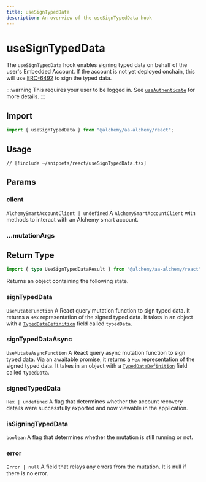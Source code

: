 ```yaml
---
title: useSignTypedData
description: An overview of the useSignTypedData hook
---
```



# useSignTypedData

The `useSignTypedData` hook enables signing typed data on behalf of the user's Embedded Account. If the account is not yet deployed onchain, this will use [ERC-6492](/resources/terms#erc-6492) to sign the typed data.

:::warning
This requires your user to be logged in. See [`useAuthenticate`](/react/useAuthenticate) for more details.
:::

## Import

```ts
import { useSignTypedData } from "@alchemy/aa-alchemy/react";
```

## Usage

```tsx [useSignTypedData.tsx]
// [!include ~/snippets/react/useSignTypedData.tsx]
```

## Params

### client

`AlchemySmartAccountClient | undefined`
A `AlchemySmartAccountClient` with methods to interact with an Alchemy smart account.

### ...mutationArgs


<BaseHookMutationArgs />

## Return Type

```ts
import { type UseSignTypedDataResult } from "@alchemy/aa-alchemy/react";
```

Returns an object containing the following state.

### signTypedData

`UseMutateFunction`
A React query mutation function to sign typed data. It returns a `Hex` representation of the signed typed data. It takes in an object with a [`TypedDataDefinition`](https://viem.sh/docs/utilities/hashTypedData#parameters) field called `typedData`.

### signTypedDataAsync

`UseMutateAsyncFunction`
A React query async mutation function to sign typed data. Via an awaitable promise, it returns a `Hex` representation of the signed typed data. It takes in an object with a [`TypedDataDefinition`](https://viem.sh/docs/utilities/hashTypedData#parameters) field called `typedData`.

### signedTypedData

`Hex | undefined`
A flag that determines whether the account recovery details were successfully exported and now viewable in the application.

### isSigningTypedData

`boolean`
A flag that determines whether the mutation is still running or not.

### error

`Error | null`
A field that relays any errors from the mutation. It is null if there is no error.
